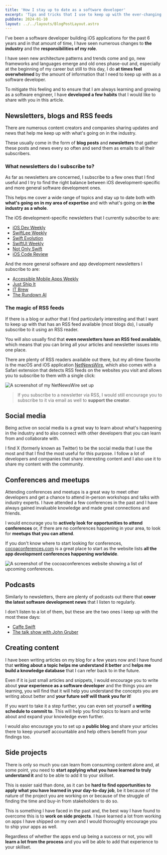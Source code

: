 ```yaml
---
title: 'How I stay up to date as a software developer'
excerpt: 'Tips and tricks that I use to keep up with the ever-changing software development industry.'
pubDate: 2024-01-10
layout: ../../layouts/BlogPostLayout.astro
---
```


I've been a software developer building iOS applications for the past 6 years and in that amount of time, I have seen numerous changes to **the industry** and the **responsibilities of my role**.

I have seen new architecture patterns and trends come and go, new frameworks and languages emerge and old ones phase-out and, especially at the beginning of my career but still to this day, I do **at times feel overwhelmed** by the amount of information that I need to keep up with as a software developer.

To mitigate this feeling and to ensure that I am always learning and growing as a software engineer, I have **developed a few habits** that I would like to share with you in this article.

## Newsletters, blogs and RSS feeds

There are numerous content creators and companies sharing updates and news that help me keep up with what's going on in the industry.

These usually come in the form of **blog posts** and **newsletters** that gather these posts and news every so often and send them as emails to all their subscribers.

### What newsletters do I subscribe to?

As far as newsletters are concerned, I subscribe to a few ones that I find useful and I try to find the right balance between iOS development-specific and more general software development ones.

This helps me cover a wide range of topics and stay up to date both with **what's going on in my area of expertise** and with what's going on **in the industry as a whole**.

The iOS development-specific newsletters that I currently subscribe to are:

- [iOS Dev Weekly](https://iosdevweekly.com/)
- [SwiftLee Weekly](https://www.avanderlee.com/swiftlee-weekly/)
- [Swift Evolution](https://swiftevolution.substack.com/)
- [SwiftUI Weekly](https://weekly.swiftwithmajid.com/)
- [Not Only Swift](https://not-only-swift.peterfriese.dev/)
- [iOS Code Review](https://ioscodereview.com/)

And the more general software and app development newsletters I subscribe to are:

- [Accessible Mobile Apps Weekly](https://accessible-mobile-apps-weekly.ghost.io/)
- [Just Ship It](https://marclou.beehiiv.com/)
- [IT Brew](https://www.itbrew.com/)
- [The Rundown AI](https://tech.therundown.ai/subscribe)

### The magic of RSS feeds

If there is a blog or author that I find particularly interesting and that I want to keep up with that has an RSS feed available (most blogs do), I usually subscribe to it using an RSS reader.

You will also usually find that **even newsletters have an RSS feed available**, which means that you can bring all your articles and newsletter issues into one place.

There are plenty of RSS readers available out there, but my all-time favorite is the macOS and iOS application [NetNewsWire](https://netnewswire.com/), which also comes with a Safari extension that detects RSS feeds on the websites you visit and allows you to subscribe to them with a single click:

![A screenshot of my NetNewsWire set up](/assets/posts/stay-up-to-date-as-a-software-developer/netnewswire.webp)

> If you subscribe to a newsletter via RSS, I would still encourage you to subscribe to it via email as well to **support the creator**.

## Social media

Being active on social media is a great way to learn about what's happening in the industry and to also connect with other developers that you can learn from and collaborate with.

I find X (formerly known as Twitter) to be the social media that I use the most and that I find the most useful for this purpose. I follow a lot of developers and companies that share interesting content and I also use it to share my content with the community.

## Conferences and meetups

Attending conferences and meetups is a great way to meet other developers and get a chance to attend in-person workshops and talks with industry experts. I have attended a few conferences in the past and I have always gained invaluable knowledge and made great connections and friends.

I would encourage you to **actively look for opportunities to attend conferences** or, if there are no conferences happening in your area, to look for **meetups that you can attend**.

If you don't know where to start looking for conferences, [cocoaconferences.com](https://cocoaconferences.com/) is a great place to start as the website lists **all the app development conferences happening worldwide**.

![A screenshot of the cocoaconferences website showing a list of upcoming conferences.](/assets/posts/stay-up-to-date-as-a-software-developer/cocoaconferences.webp)

## Podcasts

Similarly to newsletters, there are plenty of podcasts out there that **cover the latest software development news** that I listen to regularly.

I don't listen to a lot of them, but these are the two ones I keep up with the most these days:

- [Caffe Swift](https://cuonda.com/caffe-swift)
- [The talk show with John Gruber](https://daringfireball.net/thetalkshow/)

## Creating content

I have been writing articles on my blog for a few years now and I have found that **writing about a topic helps me understand it better** and **helps me build a knowledge database** that I can refer back to in the future.

Even if it is just small articles and snippets, I would encourage you to write about **your experience as a software developer** and the things you are learning, you will find that it will help you understand the concepts you are writing about better and **your future self will thank you for it**!

If you want to take it a step further, you can even set yourself a **writing schedule to commit to**. This will help you find topics to learn and write about and expand your knowledge even further.

I would also encourage you to set up a **public blog** and share your articles there to keep yourself accountable and help others benefit from your findings too.

## Side projects

There is only so much you can learn from consuming content alone and, at some point, you need to **start applying what you have learned to truly understand it** and to be able to add it to your skillset.

This is easier said than done, as it can be **hard to find opportunities to apply what you have learned in your day-to-day job**, be it because of the nature of the project you are working on or because of the struggle of finding the time and buy-in from stakeholders to do so.

This is something I have faced in the past and, the best way I have found to overcome this is to **work on side projects**. I have learned a lot from working on apps I have shipped on my own and I would thoroughly encourage you to ship your apps as well.

Regardless of whether the apps end up being a success or not, you will **learn a lot from the process** and you will be able to add that experience to your skillset.

